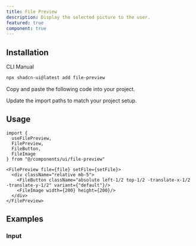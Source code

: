 ```yaml
---
title: File Preview
description: Display the selected picture to the user.
featured: true
component: true
---
```


<ComponentPreview name="file-preview-demo" />

## Installation

<Tabs defaultValue="cli">

<TabsList>
  <TabsTrigger value="cli">CLI</TabsTrigger>
  <TabsTrigger value="manual">Manual</TabsTrigger>
</TabsList>
<TabsContent value="cli">

```bash
npx shadcn-ui@latest add file-preview
```

</TabsContent>

<TabsContent value="manual">

<Steps>

<Step>Copy and paste the following code into your project.</Step>

<ComponentSource name="file-preview-demo" />

<Step>Update the import paths to match your project setup.</Step>

</Steps>

</TabsContent>

</Tabs>

## Usage

```tsx
import {
  useFilePreview,
  FilePreview,
  FileButton,
  FileImage
} from "@/components/ui/file-preview"
```

```tsx
<FilePreview file={file} setFile={setFile}>
  <div className="relative mb-5">
    <FileButton className="absolute left-1/2 top-1/2 -translate-x-1/2 -translate-y-1/2" variant={"default"}/>
    <FileImage width={200} height={200}/>
  </div>
</FilePreview>
```

## Examples

### Input

<ComponentPreview name="file-preview-input-demo" />
